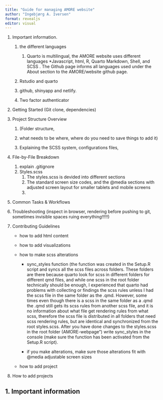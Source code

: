 ```yaml
---
title: "Guide for managing AMORE website"
author: "Ingebjørg A. Iversen"
format: revealjs
editor: visual
---
```


1.  Important information.

    1.  the different languages

        1.  Quarto is multilingual, the AMORE website uses different languages \*Javascript, html, R, Quarto Markdown, Shell, and SCSS . The Github page informs all languages used under the About section to the AMORE/website github page.

    2.  Rstudio and quarto

    3.  github, shinyapp and netlify.

    4.  Two factor authenticator

2.  Getting Started (Git clone, dependencies)

3.  Project Structure Overview

    1.  (Folder structure,

    2.  what needs to be where, where do you need to save things to add it)

    3.  Explaining the SCSS system, configurations files,

4.  File-by-File Breakdown

    1.  explain .gitignore
    2.  Styles.scss
        1.  The styles.scss is devided into different sections
        2.  The standard screen size codes, and the @media sections with adjusted screen layout for smaller tablets and mobile screens
        3.  

5.  Common Tasks & Workflows

6.  Troubleshooting (inspect in browser, rendering before pushing to git, sometimes invisible spaces ruing everything!!!!!)

7.  Contributing Guidelines

    -   how to add html content

    -   how to add visualizations

    -   how to make scss alterations

        -   sync_styles function (the function was created in the Setup.R script and syncs all the scss files across folders. These folders are there because quarto look for scss in different folders for different qmd files, and while one scss in the root folder technically should be enough, I experienced that quarto had problems with collecting or findings the scss rules unless I had the scss file in the same folder as the .qmd. However, some times even though there is a scss in the same folder as a .qmd the .qmd still gets its scss rules from another scss file, and it is no information about what file get rendering rules from what scss, therefore the scss file is distributed in all folders that need scss rendering rules, but are identical and synchronized from the root styles.scss. After you have done changes to the styles.scss in the root folder (AMORE-webpage") write sync_styles in the console (make sure the function has been activated from the Setup.R script).

        -   if you make alterations, make sure those alterations fit with @media adjustable screen sizes

    -   how to add project

8.  How to add projects

## 1. Important information
